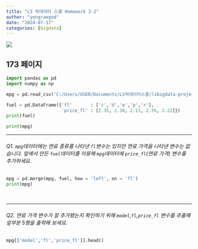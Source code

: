```yaml
---
title: "LS 빅데이터 스쿨 Homework 2-2"
author: "yongraegod"
date: "2024-07-17"
categories: [bigdata]
---
```


![](damgom3.jpg)

## 173 페이지

```python
import pandas as pd
import numpy as np

mpg = pd.read_csv('C:/Users/USER/Documents/LS빅데이터스쿨/lsbigdata-project1/data/mpg.csv')

fuel = pd.DataFrame({'fl'       : ['c','d','e','p','r'],
                     'price_fl' : [2.35, 2.38, 2.11, 2.76, 2.22]})
print(fuel)

print(mpg)
```

***

###### Q1. `mpg`데이터에는 연료 종류를 나타낸 `fl`변수는 있지만 연료 가격을 나타낸 변수는 없습니다. 앞에서 만든 `fuel`데이터를 이용해 `mpg`데이터에 `price_fl`(연료 가격) 변수를 추가하세요.

```python
mpg = pd.merge(mpg, fuel, how = 'left', on = 'fl')
print(mpg)
```

</br>

***

###### Q2. 연료 가격 변수가 잘 추가됐는지 확인하기 위해 `model`,`fl`,`price_fl` 변수를 추출해 앞부분 5행을 출력해 보세요.
```python
mpg[['model','fl','price_fl']].head()
```

